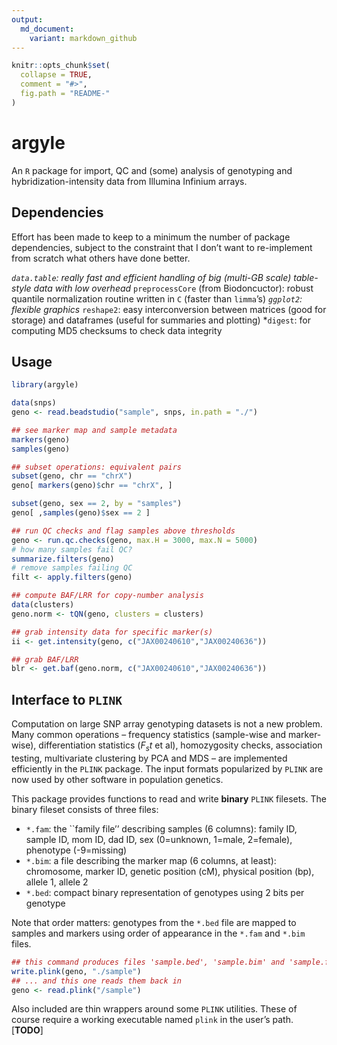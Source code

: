 ```yaml
---
output:
  md_document:
    variant: markdown_github
---
```


<!-- README.md is generated from README.Rmd. Please edit that file -->

```r
knitr::opts_chunk$set(
  collapse = TRUE,
  comment = "#>",
  fig.path = "README-"
)
```


# argyle
An `R` package for import, QC and (some) analysis of genotyping and hybridization-intensity data from Illumina Infinium arrays.

## Dependencies
Effort has been made to keep to a minimum the number of package dependencies, subject to the constraint that I don't want to re-implement from scratch what others have done better.

*`data.table`: really fast and efficient handling of big (multi-GB scale) table-style data with low overhead
*`preprocessCore` (from Biodoncuctor): robust quantile normalization routine written in `C` (faster than `limma`'s)
*`ggplot2`: flexible graphics
*`reshape2`: easy interconversion between matrices (good for storage) and dataframes (useful for summaries and plotting)
*`digest`: for computing MD5 checksums to check data integrity

## Usage
```r
library(argyle)

data(snps)
geno <- read.beadstudio("sample", snps, in.path = "./")

## see marker map and sample metadata
markers(geno)
samples(geno)

## subset operations: equivalent pairs
subset(geno, chr == "chrX")
geno[ markers(geno)$chr == "chrX", ]

subset(geno, sex == 2, by = "samples")
geno[ ,samples(geno)$sex == 2 ]

## run QC checks and flag samples above thresholds
geno <- run.qc.checks(geno, max.H = 3000, max.N = 5000)
# how many samples fail QC?
summarize.filters(geno)
# remove samples failing QC
filt <- apply.filters(geno)

## compute BAF/LRR for copy-number analysis
data(clusters)
geno.norm <- tQN(geno, clusters = clusters)

## grab intensity data for specific marker(s)
ii <- get.intensity(geno, c("JAX00240610","JAX00240636"))

## grab BAF/LRR
blr <- get.baf(geno.norm, c("JAX00240610","JAX00240636"))
```

## Interface to `PLINK`
Computation on large SNP array genotyping datasets is not a new problem.  Many common operations -- frequency statistics (sample-wise and marker-wise), differentiation statistics ($F_st$ et al), homozygosity checks, association testing, multivariate clustering by PCA and MDS -- are implemented efficiently in the `PLINK` package.  The input formats popularized by `PLINK` are now used by other software in population genetics.

This package provides functions to read and write **binary** `PLINK` filesets.  The binary fileset consists of three files:

* `*.fam`: the ``family file'' describing samples (6 columns): family ID, sample ID, mom ID, dad ID, sex (0=unknown, 1=male, 2=female), phenotype (-9=missing)
* `*.bim`: a file describing the marker map (6 columns, at least): chromosome, marker ID, genetic position (cM), physical position (bp), allele 1, allele 2
* `*.bed`: compact binary representation of genotypes using 2 bits per genotype

Note that order matters: genotypes from the `*.bed` file are mapped to samples and markers using order of appearance in the `*.fam` and `*.bim` files.
```r
## this command produces files 'sample.bed', 'sample.bim' and 'sample.fam'
write.plink(geno, "./sample")
## ... and this one reads them back in
geno <- read.plink("/sample")
```

Also included are thin wrappers around some `PLINK` utilities.  These of course require a working executable named `plink` in the user's path. [**TODO**]